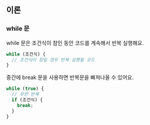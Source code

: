 ## 이론

### while 문

while 문은 조건식이 참인 동안 코드를 계속해서 반복 실행해요.

```js
while (조건식) {
  // 조건식이 참일 경우 반복 실행될 코드
}
```

중간에 break 문을 사용하면 반복문을 빠져나올 수 있어요.

```js
while (true) {
  // 무한 반복
  if (조건식) {
    break;
  }
}
```
